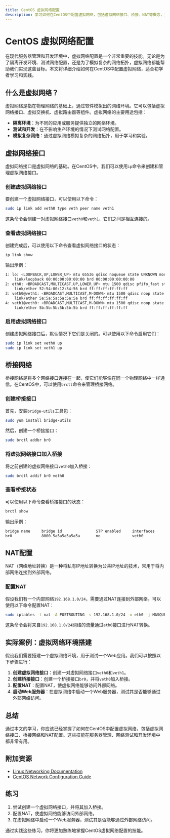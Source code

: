 ```yaml
---
title: CentOS 虚拟网络配置
description: 学习如何在CentOS中配置虚拟网络，包括虚拟网络接口、桥接、NAT等概念，并通过实际案例掌握其应用。
---
```


# CentOS 虚拟网络配置

在现代服务器管理和开发环境中，虚拟网络配置是一个非常重要的技能。无论是为了隔离开发环境、测试网络配置，还是为了模拟复杂的网络拓扑，虚拟网络都能帮助我们实现这些目标。本文将详细介绍如何在CentOS中配置虚拟网络，适合初学者学习和实践。

## 什么是虚拟网络？

虚拟网络是指在物理网络的基础上，通过软件模拟出的网络环境。它可以包括虚拟网络接口、虚拟交换机、虚拟路由器等组件。虚拟网络的主要用途包括：

- **隔离环境**：为不同的应用或服务提供独立的网络环境。
- **测试和开发**：在不影响生产环境的情况下测试网络配置。
- **模拟复杂网络**：通过虚拟网络模拟复杂的网络拓扑，用于学习和实验。

## 虚拟网络接口

虚拟网络接口是虚拟网络的基础。在CentOS中，我们可以使用`ip`命令来创建和管理虚拟网络接口。

### 创建虚拟网络接口

要创建一个虚拟网络接口，可以使用以下命令：

```bash
sudo ip link add veth0 type veth peer name veth1
```

这条命令会创建一对虚拟网络接口`veth0`和`veth1`，它们之间是相互连接的。

### 查看虚拟网络接口

创建完成后，可以使用以下命令查看虚拟网络接口的状态：

```bash
ip link show
```

输出示例：

```bash
1: lo: <LOOPBACK,UP,LOWER_UP> mtu 65536 qdisc noqueue state UNKNOWN mode DEFAULT group default qlen 1000
    link/loopback 00:00:00:00:00:00 brd 00:00:00:00:00:00
2: eth0: <BROADCAST,MULTICAST,UP,LOWER_UP> mtu 1500 qdisc pfifo_fast state UP mode DEFAULT group default qlen 1000
    link/ether 52:54:00:12:34:56 brd ff:ff:ff:ff:ff:ff
3: veth0@veth1: <BROADCAST,MULTICAST,M-DOWN> mtu 1500 qdisc noop state DOWN mode DEFAULT group default qlen 1000
    link/ether 5a:5a:5a:5a:5a:5a brd ff:ff:ff:ff:ff:ff
4: veth1@veth0: <BROADCAST,MULTICAST,M-DOWN> mtu 1500 qdisc noop state DOWN mode DEFAULT group default qlen 1000
    link/ether 5b:5b:5b:5b:5b:5b brd ff:ff:ff:ff:ff:ff
```

### 启用虚拟网络接口

创建虚拟网络接口后，默认情况下它们是关闭的。可以使用以下命令启用它们：

```bash
sudo ip link set veth0 up
sudo ip link set veth1 up
```

## 桥接网络

桥接网络是将多个网络接口连接在一起，使它们能够像在同一个物理网络中一样通信。在CentOS中，可以使用`brctl`命令来管理桥接网络。

### 创建桥接接口

首先，安装`bridge-utils`工具包：

```bash
sudo yum install bridge-utils
```

然后，创建一个桥接接口：

```bash
sudo brctl addbr br0
```

### 将虚拟网络接口加入桥接

将之前创建的虚拟网络接口`veth0`加入桥接：

```bash
sudo brctl addif br0 veth0
```

### 查看桥接状态

可以使用以下命令查看桥接接口的状态：

```bash
brctl show
```

输出示例：

```bash
bridge name     bridge id               STP enabled     interfaces
br0             8000.5a5a5a5a5a5a       no              veth0
```

## NAT配置

NAT（网络地址转换）是一种将私有IP地址转换为公共IP地址的技术，常用于将内部网络连接到外部网络。

### 配置NAT

假设我们有一个内部网络`192.168.1.0/24`，需要通过NAT连接到外部网络。可以使用以下命令配置NAT：

```bash
sudo iptables -t nat -A POSTROUTING -s 192.168.1.0/24 -o eth0 -j MASQUERADE
```

这条命令会将来自`192.168.1.0/24`网络的流量通过`eth0`接口进行NAT转换。

## 实际案例：虚拟网络环境搭建

假设我们需要搭建一个虚拟网络环境，用于测试一个Web应用。我们可以按照以下步骤进行：

1. **创建虚拟网络接口**：创建一对虚拟网络接口`veth0`和`veth1`。
2. **创建桥接接口**：创建一个桥接接口`br0`，并将`veth0`加入桥接。
3. **配置NAT**：配置NAT，使虚拟网络能够访问外部网络。
4. **启动Web服务器**：在虚拟网络中启动一个Web服务器，测试其是否能够通过外部网络访问。

## 总结

通过本文的学习，你应该已经掌握了如何在CentOS中配置虚拟网络，包括虚拟网络接口、桥接网络和NAT配置。这些技能在服务器管理、网络测试和开发环境中都非常有用。

## 附加资源

- [Linux Networking Documentation](https://www.kernel.org/doc/html/latest/networking/index.html)
- [CentOS Network Configuration Guide](https://www.centos.org/docs/)

## 练习

1. 尝试创建一个虚拟网络接口，并将其加入桥接。
2. 配置NAT，使虚拟网络能够访问外部网络。
3. 在虚拟网络中启动一个Web服务器，测试其是否能够通过外部网络访问。

通过实践这些练习，你将更加熟练地掌握CentOS虚拟网络配置的技能。